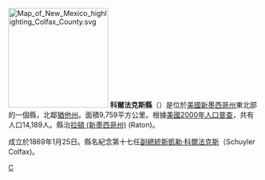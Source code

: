 {{Otheruses|科爾法克斯縣|subject=美國新墨西哥州的一個縣|other=同名的縣}}
[[File:Map_of_New_Mexico_highlighting_Colfax_County.svg|200px]]
'''科爾法克斯縣'''（{{lang-en|Colfax County}}）是位於[[美國|美國]][[新墨西哥州|新墨西哥州]]東北部的一個縣，北鄰[[猶他州|猶他州]]。面積9,759平方公里。根據[[美國2000年人口普查|美國2000年人口普查]]，共有人口14,189人。縣治[[拉頓_(新墨西哥州)|拉頓 (新墨西哥州)]] (Raton)。

成立於1869年1月25日。縣名紀念第十七任[[美國副總統|副總統]][[斯凱勒·科爾法克斯|斯凱勒·科爾法克斯]]（Schuyler Colfax)。

[[Category:新墨西哥州行政区划|C]]